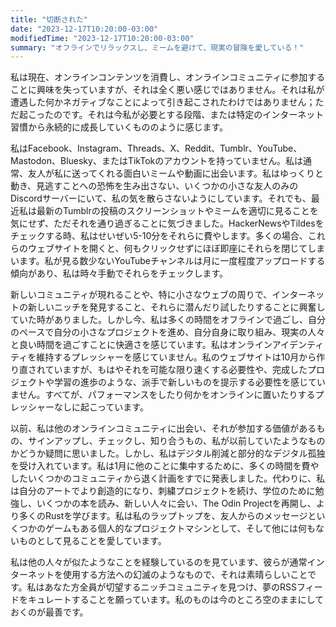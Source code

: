 ```yaml
---
title: "切断された"
date: "2023-12-17T10:20:00-03:00"
modifiedTime: "2023-12-17T10:20:00-03:00"
summary: "オフラインでリラックスし、ミームを避けて、現実の冒険を愛している！"
---
```


私は現在、オンラインコンテンツを消費し、オンラインコミュニティに参加することに興味を失っていますが、それは全く悪い感じではありません。それは私が遭遇した何かネガティブなことによって引き起こされたわけではありません；ただ起こったのです。それは今私が必要とする段階、または特定のインターネット習慣から永続的に成長していくもののように感じます。

私はFacebook、Instagram、Threads、X、Reddit、Tumblr、YouTube、Mastodon、Bluesky、またはTikTokのアカウントを持っていません。私は通常、友人が私に送ってくれる面白いミームや動画に出会います。私はゆっくりと動き、見逃すことへの恐怖を生み出さない、いくつかの小さな友人のみのDiscordサーバーにいて、私の気を散らさないようにしています。それでも、最近私は最新のTumblrの投稿のスクリーンショットやミームを適切に見ることを気にせず、ただそれを通り過ぎることに気づきました。HackerNewsやTildesをチェックする時、私はせいぜい5-10分をそれらに費やします。多くの場合、これらのウェブサイトを開くと、何もクリックせずにほぼ即座にそれらを閉じてしまいます。私が見る数少ないYouTubeチャンネルは月に一度程度アップロードする傾向があり、私は時々手動でそれらをチェックします。

新しいコミュニティが現れることや、特に小さなウェブの周りで、インターネットの新しいニッチを発見すること、それらに潜んだり試したりすることに興奮していた時がありました。しかし今、私は多くの時間をオフラインで過ごし、自分のペースで自分の小さなプロジェクトを進め、自分自身に取り組み、現実の人々と良い時間を過ごすことに快適さを感じています。私はオンラインアイデンティティを維持するプレッシャーを感じていません。私のウェブサイトは10月から作り直されていますが、もはやそれを可能な限り速くする必要性や、完成したプロジェクトや学習の進歩のような、派手で新しいものを提示する必要性を感じていません。すべてが、パフォーマンスをしたり何かをオンラインに置いたりするプレッシャーなしに起こっています。

以前、私は他のオンラインコミュニティに出会い、それが参加する価値があるもの、サインアップし、チェックし、知り合うもの、私が以前していたようなものかどうか疑問に思いました。しかし、私はデジタル削減と部分的なデジタル孤独を受け入れています。私は1月に他のことに集中するために、多くの時間を費やしたいくつかのコミュニティから退く計画をすでに発表しました。代わりに、私は自分のアートでより創造的になり、刺繍プロジェクトを続け、学位のために勉強し、いくつかの本を読み、新しい人々に会い、The Odin Projectを再開し、より多くのRustを学びます。私は私のラップトップを、友人からのメッセージといくつかのゲームもある個人的なプロジェクトマシンとして、そして他には何もないものとして見ることを愛しています。

私は他の人々が似たようなことを経験しているのを見ています、彼らが通常インターネットを使用する方法への幻滅のようなもので、それは素晴らしいことです。私はあなた方全員が切望するニッチコミュニティを見つけ、夢のRSSフィードをキュレートすることを願っています。私のものは今のところ空のままにしておくのが最善です。
